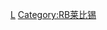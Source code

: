 {{Catnav|頁面分類|...|足球教练|足球教练 (按球队)|德國球會主教練}}
{{Catnav|頁面分類|...|德國體育|德國足球|德國球會主教練}}
{{Catnav|頁面分類|...|各國足球|德國足球|德國球會主教練}}
{{Cat more|RB莱比锡}}

[[Category:德國球會主教練|L]]
[[Category:RB莱比锡|Category:RB莱比锡]]